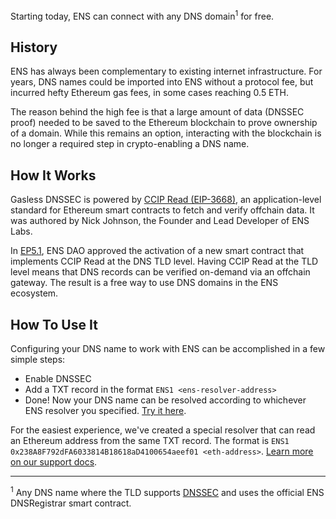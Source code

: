 Starting today, ENS can connect with any DNS domain<sup>1</sup> for free.

## History

ENS has always been complementary to existing internet infrastructure. For years, DNS names could be imported into ENS without a protocol fee, but incurred hefty Ethereum gas fees, in some cases reaching 0.5 ETH.

The reason behind the high fee is that a large amount of data (DNSSEC proof) needed to be saved to the Ethereum blockchain to prove ownership of a domain. While this remains an option, interacting with the blockchain is no longer a required step in crypto-enabling a DNS name.

## How It Works

Gasless DNSSEC is powered by [CCIP Read (EIP-3668)](https://eips.ethereum.org/EIPS/eip-3668), an application-level standard for Ethereum smart contracts to fetch and verify offchain data. It was authored by Nick Johnson, the Founder and Lead Developer of ENS Labs.

In [EP5.1](https://www.tally.xyz/gov/ens/proposal/4208408830555077285685632645423534041634535116286721240943655761928631543220), ENS DAO approved the activation of a new smart contract that implements CCIP Read at the DNS TLD level. Having CCIP Read at the TLD level means that DNS records can be verified on-demand via an offchain gateway. The result is a free way to use DNS domains in the ENS ecosystem.

## How To Use It

Configuring your DNS name to work with ENS can be accomplished in a few simple steps:

- Enable DNSSEC
- Add a TXT record in the format `ENS1 <ens-resolver-address>`
- Done! Now your DNS name can be resolved according to whichever ENS resolver you specified. [Try it here](https://ens-resolution.vercel.app/).

For the easiest experience, we've created a special resolver that can read an Ethereum address from the same TXT record. The format is `ENS1 0x238A8F792dFA6033814B18618aD4100654aeef01 <eth-address>`. [Learn more on our support docs](https://support.ens.domains/en/articles/8834820-offchain-gasless-dnssec-names-in-ens#h_94b4356040).

---

<sup>1</sup> Any DNS name where the TLD supports [DNSSEC](https://www.icann.org/resources/pages/dnssec-what-is-it-why-important-2019-03-05-en)
and uses the official ENS DNSRegistrar smart contract.
